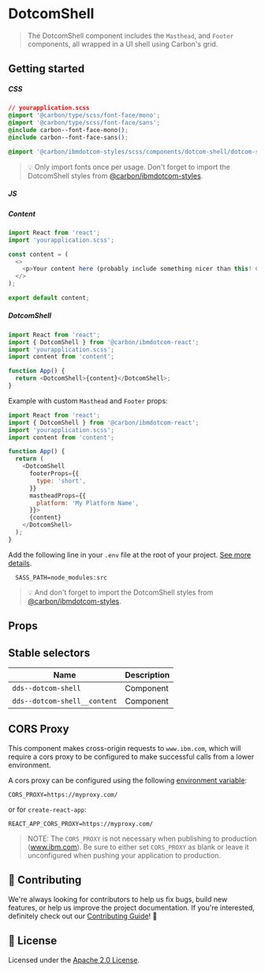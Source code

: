 
# DotcomShell

> The DotcomShell component includes the `Masthead`, and `Footer` components,
> all wrapped in a UI shell using Carbon's grid.

## Getting started

##### CSS

```css
// yourapplication.scss
@import '@carbon/type/scss/font-face/mono';
@import '@carbon/type/scss/font-face/sans';
@include carbon--font-face-mono();
@include carbon--font-face-sans();

@import '@carbon/ibmdotcom-styles/scss/components/dotcom-shell/dotcom-shell';
```

> 💡 Only import fonts once per usage. Don't forget to import the DotcomShell
> styles from
> [@carbon/ibmdotcom-styles](https://github.com/carbon-design-system/ibm-dotcom-library/blob/master/packages/styles).

##### JS

##### Content

```javascript
import React from 'react';
import 'yourapplication.scss';

const content = (
  <>
    <p>Your content here (probably include something nicer than this! 😄)</p>
  </>
);

export default content;
```

##### DotcomShell

```javascript
import React from 'react';
import { DotcomShell } from '@carbon/ibmdotcom-react';
import 'yourapplication.scss';
import content from 'content';

function App() {
  return <DotcomShell>{content}</DotcomShell>;
}
```

Example with custom `Masthead` and `Footer` props:

```javascript
import React from 'react';
import { DotcomShell } from '@carbon/ibmdotcom-react';
import 'yourapplication.scss';
import content from 'content';

function App() {
  return (
    <DotcomShell
      footerProps={{
        type: 'short',
      }}
      mastheadProps={{
        platform: 'My Platform Name',
      }}>
      {content}
    </DotcomShell>
  );
}
```

Add the following line in your `.env` file at the root of your project.
[See more details](https://github.com/carbon-design-system/ibm-dotcom-library/tree/master/packages/styles#usage).

```
  SASS_PATH=node_modules:src
```

> 💡 And don't forget to import the DotcomShell styles from
> [@carbon/ibmdotcom-styles](/packages/styles).

## Props

<Props of={DotcomShell} />

## Stable selectors

| Name                         | Description |
| ---------------------------- | ----------- |
| `dds--dotcom-shell`          | Component   |
| `dds--dotcom-shell__content` | Component   |

## CORS Proxy

This component makes cross-origin requests to `www.ibm.com`, which will require
a cors proxy to be configured to make successful calls from a lower environment.

A cors proxy can be configured using the following
[environment variable](../../../docs/environment-variables.md):

`CORS_PROXY=https://myproxy.com/`

or for `create-react-app`:

`REACT_APP_CORS_PROXY=https://myproxy.com/`

> NOTE: The `CORS_PROXY` is not necessary when publishing to production
> (www.ibm.com). Be sure to either set `CORS_PROXY` as blank or leave it
> unconfigured when pushing your application to production.

## 🙌 Contributing

We're always looking for contributors to help us fix bugs, build new features,
or help us improve the project documentation. If you're interested, definitely
check out our [Contributing Guide](/.github/CONTRIBUTING.md)! 👀

## 📝 License

Licensed under the [Apache 2.0 License](/LICENSE).
